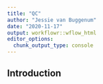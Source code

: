 ```yaml
---
title: "QC"
author: "Jessie van Buggenum"
date: "2020-11-17"
output: workflowr::wflow_html
editor_options:
  chunk_output_type: console
---
```


## Introduction

```r

```

